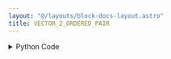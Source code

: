 ```yaml
---
layout: "@/layouts/block-docs-layout.astro"
title: VECTOR_2_ORDERED_PAIR
---
```



<PythonDocsDisplay docstring={docstring} />
<AppDisplay app={app} />

<details>
<summary>Python Code</summary>
```python
from flojoy import flojoy, Vector, OrderedPair


@flojoy
def VECTOR_2_ORDERED_PAIR(default: Vector, y: Vector) -> OrderedPair:
    """The VECTOR_2_ORDERED_PAIR node returns the OrderedPair where x and y axes are the input nodes.

    Inputs
    ------
    default : Vector
        The input vector that will be the x axis of OrderedPair.
    y : Vector
        The input vector that will be the y axis of OrderedPair.

    Returns
    -------
    OrderedPair
        The OrderedPair that is generated from the input vectors
    """

    return OrderedPair(x=default.v, y=y.v)

```
[Find this Flojoy Block on GitHub](https://github.com/flojoy-ai/blocks/blob/main/blocks/TRANSFORMERS/TYPE_CASTING/VECTOR_2_ORDERED_PAIR/VECTOR_2_ORDERED_PAIR.py)
</details>


## Example
